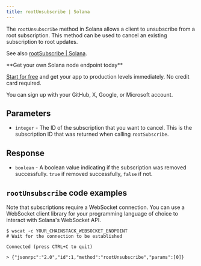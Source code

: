 ---
title: rootUnsubscribe | Solana
---

The `rootUnsubscribe` method in Solana allows a client to unsubscribe from a root subscription. This method can be used to cancel an existing subscription to root updates.

See also [rootSubscribe | Solana](/api-reference/rootsubscribe-solana).

<Check>
**Get your own Solana node endpoint today**

[Start for free](https://console.chainstack.com/) and get your app to production levels immediately. No credit card required.

You can sign up with your GitHub, X, Google, or Microsoft account.
</Check>


## Parameters

* `integer` - The ID of the subscription that you want to cancel. This is the subscription ID that was returned when calling `rootSubscribe`.

## Response

* `boolean` - A boolean value indicating if the subscription was removed successfully. `true` if removed successfully, `false` if not.

## `rootUnsubscribe` code examples

<Note>
Note that subscriptions require a WebSocket connection. You can use a WebSocket client library for your programming language of choice to interact with Solana's WebSocket API.
</Note>

```shell wscat
$ wscat -c YOUR_CHAINSTACK_WEBSOCKET_ENDPOINT
# Wait for the connection to be established

Connected (press CTRL+C to quit)

> {"jsonrpc":"2.0","id":1,"method":"rootUnsubscribe","params":[0]}
```
